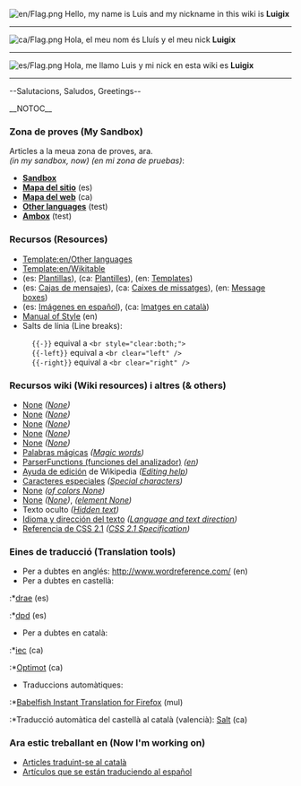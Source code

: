 [[File:en/Flag.png]]
Hello, my name is Luis and my nickname in this wiki is '''Luigix'''
----
[[File:ca/Flag.png]]
Hola, el meu nom és Lluís y el meu nick '''Luigix'''
----
[[File:es/Flag.png]]
Hola, me llamo Luis y mi nick en esta wiki es '''Luigix'''
----

--Salutacions, Saludos, Greetings-- {{en/Emoticon|Cool|M}}


__NOTOC__
===Zona de proves (My Sandbox)===
Articles a la meua zona de proves, ara.<br/>''(in my sandbox, now) (en mi zona de pruebas)'': 
*'''[[en/Luigix/Sandbox|Sandbox]]'''
*'''[[en/Luigix/Mapa del sitio|Mapa del sitio]]''' (es)
*'''[[en/Luigix/Mapa del web|Mapa del web]]''' (ca)
*'''[[en/Luigix/Other languages|Other languages]]''' (test)
*'''[[en/Luigix/Ambox|Ambox]]''' (test)

===Recursos (Resources)===
*[[Template:en/Other languages]]
*[[Template:en/Wikitable]]
*(es: [[:Category:es/Plantillas|Plantillas]]), (ca: [[:Category:ca/Plantilles|Plantilles]]), (en: [[:Category:en/Templates|Templates]])
*(es: [[:Category:es/Cajas de mensajes|Cajas de mensajes]]), (ca: [[:Category:ca/Caixes de missatges|Caixes de missatges]]), (en: [[:Category:en/Message boxes|Message boxes]])
*(es: [[:Category:es/Archivos en español|Imágenes en español]]), (ca: [[:Category:ca/Fitxers en català|Imatges en català]])
*[[en/Wiki/Manual of Style|Manual of Style]] (en)
*Salts de línia (Line breaks):
:<code><nowiki>{{-}}</nowiki></code> equival a <code><nowiki><br style="clear:both;"></nowiki></code>
:<code><nowiki>{{-left}}</nowiki></code> equival a <code><nowiki><br clear="left" /></nowiki></code>
:<code><nowiki>{{-right}}</nowiki></code> equival a <code><nowiki><br clear="right" /></nowiki></code>

===Recursos wiki (Wiki resources) i altres (& others) ===
*[https://www.wikipedia.org/wiki/es:Ayuda:Plantillas None] ''([https://www.wikipedia.org/wiki/Help:Template None])''
*[https://www.wikipedia.org/wiki/es:Ayuda:Categoría None] ''([https://www.wikipedia.org/wiki/Help:Category None])''
*[https://www.wikipedia.org/wiki/es:Ayuda:Imágenes None] ''([https://www.wikipedia.org/wiki/Wikipedia:Picture_tutorial None])''
*[https://www.wikipedia.org/wiki/es:Ayuda:Tablas None] ''([https://www.wikipedia.org/wiki/Help:Table None])''
*[https://www.wikipedia.org/wiki/es:Ayuda:Listas None] ''([https://www.wikipedia.org/wiki/Help:List None])''
*[http://www.mediawiki.org/wiki/Help:Magic_words/es Palabras mágicas] ''([http://www.mediawiki.org/wiki/Help:Magic_words Magic words])''
*[http://www.mediawiki.org/wiki/Help:Extension:ParserFunctions/es ParserFunctions (funciones del analizador)] ''([http://www.mediawiki.org/wiki/Help:Extension:ParserFunctions en])''
*[https://www.wikipedia.org/wiki/es:Ayuda:Cómo_se_edita_una_página Ayuda de edición] de Wikipedia ''([https://www.wikipedia.org/wiki/Help:Editing Editing help])''
*[https://www.wikipedia.org/wiki/es:Ayuda:Caracteres_especiales Caracteres especiales] ''([https://www.wikipedia.org/wiki/Help:Special_characters Special characters])''
*[https://www.wikipedia.org/wiki/es:Anexo:Colores None] ''([https://www.wikipedia.org/wiki/List of colors None])''
*[https://www.wikipedia.org/wiki/es:HTML None] ''([https://www.wikipedia.org/wiki/HTML None])'', ''([https://www.wikipedia.org/wiki/HTML element None])''
*Texto oculto ''([https://www.wikipedia.org/wiki/Help:Hidden_text Hidden text])''
*[http://html.conclase.net/w3c/html401-es/struct/dirlang.html Idioma y dirección del texto] ''([http://www.w3.org/TR/1999/REC-html401-19991224/struct/dirlang.html Language and text direction])''
*[http://www.librosweb.es/referencia/css/ Referencia de CSS 2.1] ''([http://www.w3.org/TR/CSS2/ CSS 2.1 Specification])''

===Eines de traducció (Translation tools)===
*Per a dubtes en anglés: http://www.wordreference.com/ (en)
*Per a dubtes en castellà:
:*[http://buscon.rae.es/draeI/html/cabecera.htm drae] (es)
:*[http://buscon.rae.es/dpdI/ dpd] (es)
*Per a dubtes en català:
:*[http://dlc.iec.cat/index.html iec] (ca)
:*[http://optimot.gencat.cat Optimot] (ca)
*Traduccions automàtiques:
:*[https://addons.mozilla.org/es-ES/firefox/addon/7004/ Babelfish Instant Translation for Firefox] (mul)
:*Traducció automàtica del castellà al català (valencià): [http://www.edu.gva.es/polin/val/salt/apolin_salt.htm Salt] (ca)

===Ara estic treballant en (Now I'm working on)===
*[[:Category:ca/Articles traduint-se al català|Articles traduint-se al català]]
*[[:Category:es/Artículos que se están traduciendo al español|Artículos que se están traduciendo al español]]

